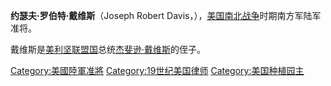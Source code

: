 {{Infobox military person
|name= 约瑟夫·罗伯特·戴维斯<br/>Joseph Robert Davis
|born= {{birth date|1825|1|12}}
|died= {{death date and age|1896|9|15|1825|1|12}}
|placeofbirth= [[密西西比州|密西西比州]]
|placeofdeath= [[密西西比州|密西西比州]][[比洛克西_(密西西比州)|比洛克西]]
|placeofburial= 
|placeofburial_label= 
|image= [[File:JRDavis.jpg|200px]]
|caption=
|nickname=
|allegiance= 美国
|branch= 美国陆军
|serviceyears= 1861年-1865年 
|rank= 陆军准将
|unit=
|commands= 
|battles= [[美国南北战争|美国南北战争]]
*[[葛底斯堡战役|葛底斯堡战役]]
*[[荒原战役|荒原战役]]
*[[史波特斯凡尼亞郡府之役|斯波齐尔韦尼亚县府战役]]
*[[科尔德港战役|科尔德港战役]]
*[[彼得斯堡围攻战|彼得斯堡围攻战]]
|profession= 
|awards=
|relations= 
|laterwork= 
}}
'''约瑟夫·罗伯特·戴维斯'''（Joseph Robert Davis，{{bd|1825年|1月12日|1896年|9月15日|catIdx=Davis, 'Joseph Robert}}），[[美国南北战争|美国南北战争]]时期南方军陆军准将。

戴维斯是[[美利坚联盟国|美利坚联盟国]]总统[[杰斐逊·戴维斯|杰斐逊·戴维斯]]的侄子。

{{US-mil-bio-stub}}
{{Authority control}}
{{DEFAULTSORT:Davis, 'Joseph Robert}}
[[Category:美國陸軍准將|Category:美國陸軍准將]]
[[Category:19世纪美国律师|Category:19世纪美国律师]]
[[Category:美国种植园主|Category:美国种植园主]]